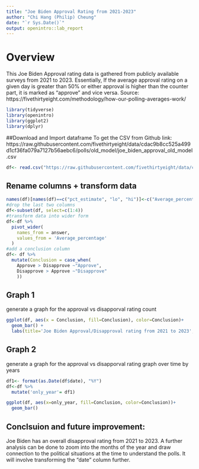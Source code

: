 ```yaml
---
title: "Joe Biden Approval Rating from 2021-2023"
author: "Chi Hang (Philip) Cheung"
date: "`r Sys.Date()`"
output: openintro::lab_report
---
```

# Overview
This Joe Biden Approval rating data is gathered from publicly available surveys from 2021 to 2023. Essentially, If the average approval rating on a given day is greater than 50% or either approval is higher than the counter part, it is marked as "approve" and vice versa.
Source:
https://fivethirtyeight.com/methodology/how-our-polling-averages-work/

```r
library(tidyverse)
library(openintro)
library(ggplot2)
library(dplyr)
```



##Download and Import dataframe
To get the CSV from Github link: https://raw.githubusercontent.com/fivethirtyeight/data/cdac9b8cc525a499d1cf36fa079a7127b56aebc6/polls/old_model/joe_biden_approval_old_model.csv
```r
df<- read.csv("https://raw.githubusercontent.com/fivethirtyeight/data/cdac9b8cc525a499d1cf36fa079a7127b56aebc6/polls/old_model/joe_biden_approval_old_model.csv", header=TRUE)
```

## Rename columns + transform data
```r
names(df)[names(df)==c("pct_estimate", "lo", "hi")]<-c("Average_percentage", "low end percentage", "upper end percentage")
#drop the last two columns
df<-subset(df, select=c(1:4))
#transform data into wider form
df<-df %>%
  pivot_wider(
    names_from = answer,
    values_from = 'Average_percentage'
  )
#add a conclusion column
df<- df %>%
  mutate(Conclusion = case_when(
    Approve > Disapprove ~"Approve",
    Disapprove > Approve ~"Disapprove"
    ))
```

## Graph 1
generate a graph for the approval vs disapporval rating count
```r
ggplot(df, aes(x = Conclusion, fill=Conclusion), color=Conclusion)+
  geom_bar() +
  labs(title='Joe Biden Approval/Disapproval rating from 2021 to 2023', x = '', y ='rating counted')

```
## Graph 2
generate a graph for the approval vs disapporval rating graph over time by years
```r
df1<- format(as.Date(df$date), "%Y")
df<-df %>%
  mutate('only_year'= df1)

ggplot(df, aes(x=only_year, fill=Conclusion, color=Conclusion))+
  geom_bar()
```

## Conclsuion and future improvement: 
Joe Biden has an overall disapproval rating from 2021 to 2023. A further analysis can be done to zoom into the months of the year and draw connection to the political situations at the time to understand the polls. It will involve transforming the "date" column further.







